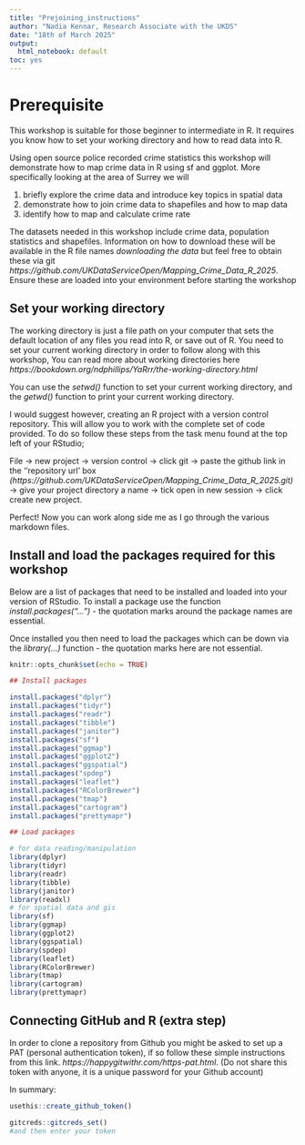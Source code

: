 ```yaml
---
title: "Prejoining_instructions"
author: "Nadia Kennar, Research Associate with the UKDS"
date: "18th of March 2025"
output:
  html_notebook: default
toc: yes 
---
```


# Prerequisite 

This workshop is suitable for those beginner to intermediate in R. It requires you know how to set your working directory and how to read data into R.

Using open source police recorded crime statistics this workshop will demonstrate how to map crime data in R using sf and ggplot. More specifically looking at the area of Surrey we will 

  1) briefly explore the crime data and introduce key topics in spatial data
  2) demonstrate how to join crime data to shapefiles and how to map data 
  3) identify how to map and calculate crime rate 

The datasets needed in this workshop include crime data, population statistics and shapefiles. Information on how to download these will be available in the R file names *downloading the data* but feel free to obtain these via git *https://github.com/UKDataServiceOpen/Mapping_Crime_Data_R_2025*. Ensure these are loaded into your environment before starting the workshop



## Set your working directory 

The working directory is just a file path on your computer that sets the default location of any files you read into R, or save out of R. You need to set your current working directory in order to follow along with this workshop, You can read more about working directories here  *https://bookdown.org/ndphillips/YaRrr/the-working-directory.html* 

You can use the *setwd()* function to set your current working directory, and the *getwd()* function to print your current working directory. 

I would suggest however, creating an R project with a version control repository. This will allow you to work with the complete set of code provided. To do so follow these steps from the task menu found at the top left of your RStudio;

File -> new project -> version control -> click git -> paste the github link in the ''repository url' box  *(https://github.com/UKDataServiceOpen/Mapping_Crime_Data_R_2025.git)* -> give your project directory a name -> tick open in new session -> click create new project.

Perfect! Now you can work along side me as I go through the various markdown files. 


## Install and load the packages required for this workshop

Below are a list of packages that need to be installed and loaded into your version of RStudio. To install a package use the function *install.packages("...")* - the quotation marks around the package names are essential. 

Once installed you then need to load the packages which can be down via the *library(...)* function - the quotation marks here are not essential. 


```r
knitr::opts_chunk$set(echo = TRUE)

## Install packages 

install.packages("dplyr")
install.packages("tidyr")
install.packages("readr")
install.packages("tibble")
install.packages("janitor")
install.packages("sf")
install.packages("ggmap")
install.packages("ggplot2")
install.packages("ggspatial")
install.packages("spdep")
install.packages("leaflet")
install.packages("RColorBrewer")
install.packages("tmap")
install.packages("cartogram")
install.packages("prettymapr")
```


```r
## Load packages

# for data reading/manipulation 
library(dplyr)
library(tidyr)
library(readr)
library(tibble)
library(janitor)
library(readxl)
# for spatial data and gis
library(sf)
library(ggmap)
library(ggplot2)
library(ggspatial)
library(spdep)
library(leaflet) 
library(RColorBrewer)
library(tmap)
library(cartogram)
library(prettymapr)

```




## Connecting GitHub and R (extra step)

In order to clone a repository from Github you might be asked to set up a PAT (personal authentication token), if so follow these simple instructions from this link. *https://happygitwithr.com/https-pat.html*. (Do not share this token with anyone, it is a unique password for your Github account)

In summary: 

```r
usethis::create_github_token()

gitcreds::gitcreds_set()
#and then enter your token 

```


